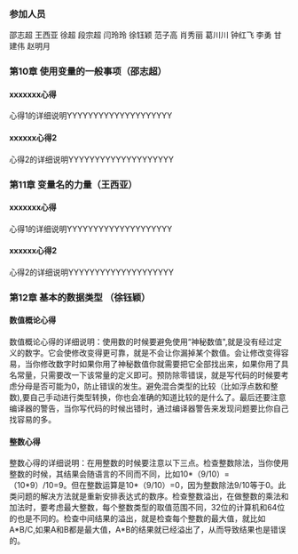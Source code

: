 === 参加人员 ===
邵志超  王西亚  徐超  段宗超  闫玲玲  徐钰颖  范子高  肖秀丽  葛川川  钟红飞  李勇  甘建伟  赵明月

=== 第10章 使用变量的一般事项（邵志超）===
====xxxxxxx心得====
心得1的详细说明YYYYYYYYYYYYYYYYYYYY
====xxxxxx心得2====
心得2的详细说明YYYYYYYYYYYYYYYYYYYY



=== 第11章 变量名的力量（王西亚）===
====xxxxxxx心得====
心得1的详细说明YYYYYYYYYYYYYYYYYYYY
====xxxxxx心得2====
心得2的详细说明YYYYYYYYYYYYYYYYYYYY



===第12章 基本的数据类型 （徐钰颖）===
====数值概论心得====
数值概论心得的详细说明：使用数的时候要避免使用“神秘数值",就是没有经过定义的数字。它会使修改变得更可靠，就是不会让你漏掉某个数值。会让修改变得容易，当你修改数字时如果你用了神秘数值你就需要把它全部找出来，如果你用了具名常量，只需要改一下该常量的定义即可。预防除零错误，就是写代码的时候要考虑分母是否可能为0，防止错误的发生。避免混合类型的比较（比如浮点数和整数),要自己手动进行类型转换，你也会准确的知道比较的是什么了。最后还要注意编译器的警告，当你写代码的时候出错时，通过编译器警告来发现问题要比你自己找容易的多。
====整数心得====
整数心得的详细说明：在用整数的时候要注意以下三点。检查整数除法，当你使用整数的时候，其结果会随语言的不同而不同，比如10*（9/10）=（10*9）/10=9。但在整数运算是10*（9/10）=0，因为整数除法9/10等于0。此类问题的解决方法就是重新安排表达式的数序。检查整数溢出，在做整数的乘法和加法时，要考虑最大整数，每个整数类型的取值范围不同，32位的计算机和64位的也是不同的。检查中间结果的溢出，就是检查每个整数的最大值，就比如A*B/C,如果A和B都是最大值，A*B的结果就已经溢出了，从而导致结果也是错误的。
